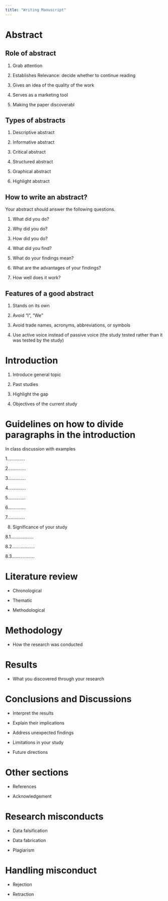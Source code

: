 ```yaml
---
title: "Writing Manuscript"
---
```


# Abstract

## Role of abstract

1.  Grab attention

2.  Establishes Relevance: decide whether to continue reading

3.  Gives an idea of the quality of the work

4.  Serves as a marketing tool

5.  Making the paper discoverabl

## Types of abstracts

1.  Descriptive abstract

2.  Informative abstract

3.  Critical abstract

4.  Structured abstract

5.  Graphical abstract

6.  Highlight abstract

## How to write an abstract?

Your abstract should answer the following questions.

1.  What did you do?

2.  Why did you do?

3.  How did you do?

4.  What did you find?

5.  What do your findings mean?

6.  What are the advantages of your findings?

7.  How well does it work?

## Features of a good abstract

1.  Stands on its own

2.  Avoid "I", "We"

3.  Avoid trade names, acronyms, abbreviations, or symbols

4.  Use active voice instead of passive voice (the study tested rather than it was tested by the study)

# Introduction

1.  Introduce general topic

2.  Past studies

3.  Highlight the gap

4.  Objectives of the current study

# Guidelines on how to divide paragraphs in the introduction

In class discussion with examples

1..............

2..............

3..............

4..............

5..............

6..............

7..............

8.  Significance of your study

8.1..................

8.2..................

8.3..................

# Literature review

-   Chronological

-   Thematic

-   Methodological

# Methodology

-   How the research was conducted

# Results

-   What you discovered through your research

# Conclusions and Discussions

-   Interpret the results

-   Explain their implications

-   Address unexpected findings

-   Limitations in your study

-   Future directions

# Other sections

-   References

-   Acknowledgement

# Research misconducts

- Data falsification

- Data fabrication

- Plagiarism

# Handling misconduct

- Rejection

- Retraction